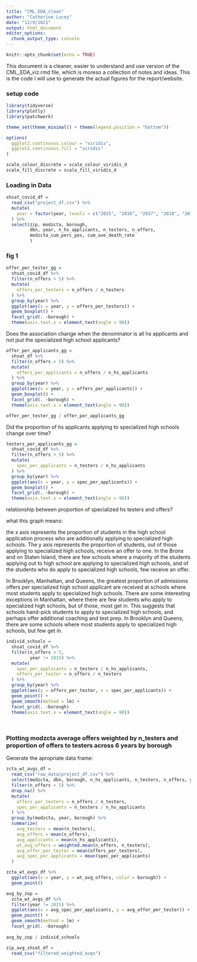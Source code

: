 ```yaml
---
title: "CML_EDA_clean"
author: "Catherine Lucey"
date: "12/9/2021"
output: html_document
editor_options: 
  chunk_output_type: console
---
```


```r
knitr::opts_chunk$set(echo = TRUE)
```

This document is a cleaner, easier to understand and use version of the CML_EDA_viz.rmd file, which is moreso a collection of notes and ideas. This is the code I will use to generate the actual figures for the report/website.

### setup code

```r
library(tidyverse)
library(plotly)
library(patchwork)

theme_set(theme_minimal() + theme(legend.position = "bottom"))

options(
  ggplot2.continuous.colour = "viridis",
  ggplot2.continuous.fill = "viridis"
)

scale_colour_discrete = scale_colour_viridis_d
scale_fill_discrete = scale_fill_viridis_d
```

### Loading in Data

```r

shsat_covid_df = 
  read_csv("project_df.csv") %>%
  mutate(
    year = factor(year, levels = c("2015", "2016", "2017", "2018", "2019", "2020"))
  ) %>% 
  select(zip, modzcta, borough, 
         dbn, year, n_hs_applicants, n_testers, n_offers, 
         modzcta_cum_perc_pos, cum_ave_death_rate
         )

```

### fig 1

```r

offer_per_tester_gg =
  shsat_covid_df %>%
  filter(n_offers > 5) %>% 
  mutate(
    offers_per_testers = n_offers / n_testers
  ) %>% 
  group_by(year) %>% 
  ggplot(aes(x = year, y = offers_per_testers)) +
  geom_boxplot() +
  facet_grid(. ~borough) +
  theme(axis.text.x = element_text(angle = 90))

```

Does the association change when the denominator is all hs applicants and not jsut the specialized high school applicants?

```r

offer_per_applicants_gg =
  shsat_df %>%
  filter(n_offers > 5) %>% 
  mutate(
    offers_per_applicants = n_offers / n_hs_applicants
  ) %>% 
  group_by(year) %>% 
  ggplot(aes(x = year, y = offers_per_applicants)) +
  geom_boxplot() +
  facet_grid(. ~borough) +
  theme(axis.text.x = element_text(angle = 90))

offer_per_tester_gg / offer_per_applicants_gg

```

Did the proportion of hs applicants applying to specialized high schools change over time?

```r

testers_per_applicants_gg =
  shsat_covid_df %>%
  filter(n_offers > 5) %>% 
  mutate(
    spec_per_applicants = n_testers / n_hs_applicants
  ) %>% 
  group_by(year) %>% 
  ggplot(aes(x = year, y = spec_per_applicants)) +
  geom_boxplot() +
  facet_grid(. ~borough) +
  theme(axis.text.x = element_text(angle = 90))


```

relationship between proportion of specialized hs testers and offers?


what this graph means:

the x axis represents the proportion of students in the high school application process who are additionally applying to specialized high schools. The y axis represents the proportion of students, out of those applying to specialized high schools, receive an offer to one. In the Bronx and on Staten Island, there are few schools where a majority of the students applying out to high school are applying to specialized high schools, and of the students who do apply to specialized high schools, few receive an offer. 

In Brooklyn, Manhattan, and Queens, the greatest proportion of admissions offers per specialized high school applicant are received at schools where most students apply to specialized high schools. There are some interesting exceptions in Manhattan, where there are few students who apply to specialized high schools, but of those, most get in. This suggests that schools hand-pick students to apply to specialized high schools, and perhaps offer additional coaching and test prep. In Brooklyn and Queens, there are some schools where most students apply to specialized high schools, but few get in.

```r

individ_schools =
  shsat_covid_df %>%
  filter(n_offers > 5,
         year != 2015) %>% 
  mutate(
    spec_per_applicants = n_testers / n_hs_applicants,
    offers_per_tester = n_offers / n_testers
  ) %>% 
  group_by(year) %>% 
  ggplot(aes(y = offers_per_tester, x = spec_per_applicants)) +
  geom_point() +
  geom_smooth(method = lm) +
  facet_grid(. ~borough)
  theme(axis.text.x = element_text(angle = 90))
  
  


```


### Plotting modzcta average offers weighted by n_testers and proportion of offers to testers across 6 years by borough

Generate the apropriate data frame:



```r

zcta_wt_avgs_df =
  read_csv("raw_data/project_df.csv") %>%
  select(modzcta, dbn, borough, n_hs_applicants, n_testers, n_offers, year, modzcta_cum_perc_pos, cum_ave_death_rate) %>%
  filter(n_offers > 5) %>% 
  drop_na() %>% 
  mutate(
    offers_per_testers = n_offers / n_testers,
    spec_per_applicants = n_testers / n_hs_applicants
  ) %>% 
  group_by(modzcta, year, borough) %>% 
  summarize(
    avg_testers = mean(n_testers),
    avg_offers = mean(n_offers),
    avg_applicants = mean(n_hs_applicants),
    wt_avg_offers = weighted.mean(n_offers, n_testers),
    avg_offer_per_tester = mean(offers_per_testers),
    avg_spec_per_applicants = mean(spec_per_applicants)
  )

zcta_wt_avgs_df %>% 
  ggplot(aes(x = year, y = wt_avg_offers, color = borough)) +
  geom_point()

avg_by_zop =
  zcta_wt_avgs_df %>% 
  filter(year != 2015) %>% 
  ggplot(aes(x = avg_spec_per_applicants, y = avg_offer_per_tester)) +
  geom_point() +
  geom_smooth(method = lm) +
  facet_grid(. ~borough)
  
avg_by_zop / individ_schools

```


```r

zip_avg_shsat_df =
  read_csv("filtered_weighted_avgs")

```


